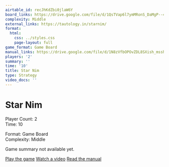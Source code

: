 ```yaml
---
airtable_id: recJhKdZbi0jlaW6Y
board_links: https://drive.google.com/file/d/1QsTVap6l7ymMRonS_DaMgP--4Cbexz3r/view?usp=drive_link
complexity: Middle
external_links: https://tautology.in/starnim/
format:
  html:
    css: ../styles.css
    page-layout: full
game_format: Game Board
manual_links: https://drive.google.com/file/d/1N8zVfbOPOvZDL8SXish_mssh19RQ3n0g/view?usp=drive_link
players: '2'
summary: ''
time: '10'
title: Star Nim
type: Strategy
video_docs: ''
---
```


# Star Nim

:::{.game-info-box}
:::{.game-stats}
:::{.left-stats}
Player Count: 2  
Time: 10
:::
:::{.right-stats}
Format: Game Board  
Complexity: Middle
:::
:::
:::

Game summary not available yet.

:::{.game-actions}
<a href="https://tautology.in/starnim/" class="btn btn-play"><i class="fa fa-gamepad"></i> Play the game</a>
<a href="#" class="btn btn-watch disabled-button"><i class="fa fa-video"></i> Watch a video</a>
<a href="https://drive.google.com/file/d/1N8zVfbOPOvZDL8SXish_mssh19RQ3n0g/view?usp=drive_link" class="btn btn-manual"><i class="fa"></i> Read the manual</a>
:::